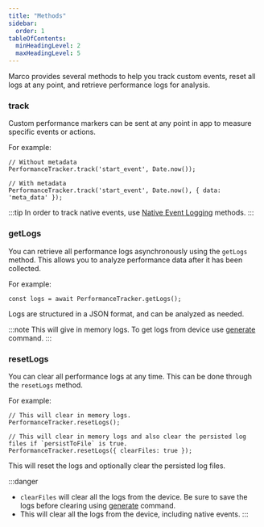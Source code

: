 ```yaml
---
title: "Methods"
sidebar:
  order: 1
tableOfContents:
  minHeadingLevel: 2
  maxHeadingLevel: 5
---
```


Marco provides several methods to help you track custom events, reset all logs at any point, and retrieve performance logs for analysis.

### track

Custom performance markers can be sent at any point in app to measure specific events or actions.

For example:

```tsx
// Without metadata
PerformanceTracker.track('start_event', Date.now());

// With metadata
PerformanceTracker.track('start_event', Date.now(), { data: 'meta_data' });
```

:::tip
In order to track native events, use [Native Event Logging](../api/native-event) methods.
:::

### getLogs

You can retrieve all performance logs asynchronously using the `getLogs` method. This allows you to analyze performance data after it has been collected.

For example:

```tsx
const logs = await PerformanceTracker.getLogs();
```

Logs are structured in a JSON format, and can be analyzed as needed.

:::note
This will give in memory logs. To get logs from device use [generate](../api/cli/generate-report) command.
:::

### resetLogs

You can clear all performance logs at any time. This can be done through the `resetLogs` method.

For example:

```tsx
// This will clear in memory logs.
PerformanceTracker.resetLogs();

// This will clear in memory logs and also clear the persisted log files if `persistToFile` is true.
PerformanceTracker.resetLogs({ clearFiles: true });
```

This will reset the logs and optionally clear the persisted log files.

:::danger
- `clearFiles` will clear all the logs from the device. Be sure to save the logs before clearing using [generate](../api/cli/generate-report) command.
- This will clear all the logs from the device, including native events.
:::
